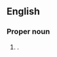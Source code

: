 ==English==
{{wikipedia}}

===Proper noun===
{{en-proper noun|head=[[west|West]] [[Kalimantan]]}}

# {{place|en|province|c/Indonesia}}.